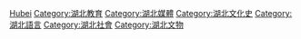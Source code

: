 [[Category:中國各省語言政策|Hubei]]

[[Category:湖北教育|Category:湖北教育]]

[[Category:湖北媒體|Category:湖北媒體]]

[[Category:湖北文化史|Category:湖北文化史]]

[[Category:湖北語言|Category:湖北語言]]

[[Category:湖北社會|Category:湖北社會]]

[[Category:湖北文物|Category:湖北文物]]